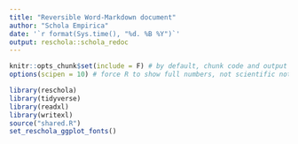 ```yaml
---
title: "Reversible Word-Markdown document"
author: "Schola Empirica"
date: '`r format(Sys.time(), "%d. %B %Y")`'
output: reschola::schola_redoc
---
```


```r
knitr::opts_chunk$set(include = F) # by default, chunk code and output is hidden
options(scipen = 10) # force R to show full numbers, not scientific notation

library(reschola)
library(tidyverse)
library(readxl)
library(writexl)
source("shared.R")
set_reschola_ggplot_fonts()
```
